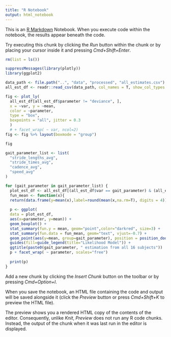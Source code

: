 ---
title: "R Notebook"
output: html_notebook
---

This is an [R Markdown](http://rmarkdown.rstudio.com) Notebook. When you execute code within the notebook, the results appear beneath the code. 

Try executing this chunk by clicking the *Run* button within the chunk or by placing your cursor inside it and pressing *Cmd+Shift+Enter*. 

```{r}
rm(list = ls())

suppressMessages(library(plotly))
library(ggplot2)

data_path <- file.path("..", "data", "processed", "all_estimates.csv")
all_est_df <- readr::read_csv(data_path, col_names = T, show_col_types = FALSE)

fig <- plot_ly(
  all_est_df[all_est_df$parameter != "deviance", ], 
  x = ~var, y = ~mean, 
  color = ~parameter,
  type = "box",
  boxpoints = "all", jitter = 0.3
  ) 
  # + facet_wrap( ~ var, ncol=2)
fig <- fig %>% layout(boxmode = "group")

fig
```
```{r}
gait_parameter_list <- list(
  "stride_lengths_avg",
  "stride_times_avg",
  "cadence_avg",
  "speed_avg"
)

for (gait_parameter in gait_parameter_list) {
  plot_est_df <- all_est_df[(all_est_df$var == gait_parameter) & (all_est_df$parameter != "deviance"), ]
  fun_mean <- function(x){
  return(data.frame(y=mean(x),label=round(mean(x,na.rm=T), digits = 4)))}
  
  p <- ggplot(
  data = plot_est_df, 
  aes(x=parameter, y=mean)) + 
  geom_boxplot() +
  stat_summary(fun.y = mean, geom="point",color="darkred", size=3) +
  stat_summary(fun.data = fun_mean, geom="text", vjust=-0.7) +
  geom_point(aes(y=mean, group=gait_parameter), position = position_dodge(width=0.75)) + 
  guides(fill=guide_legend(title="Likelihood Model")) + 
  ggtitle(paste0(gait_parameter, " estimation from all 16 subjects"))
  p + facet_wrap( ~ parameter, scales="free")
  
  print(p)
}

```


Add a new chunk by clicking the *Insert Chunk* button on the toolbar or by pressing *Cmd+Option+I*.

When you save the notebook, an HTML file containing the code and output will be saved alongside it (click the *Preview* button or press *Cmd+Shift+K* to preview the HTML file). 

The preview shows you a rendered HTML copy of the contents of the editor. Consequently, unlike *Knit*, *Preview* does not run any R code chunks. Instead, the output of the chunk when it was last run in the editor is displayed.

